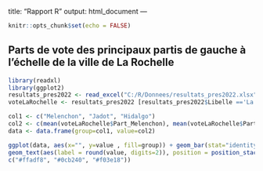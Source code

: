 title: "Rapport R"
output: html_document
---

```r
knitr::opts_chunk$set(echo = FALSE)
```

## Parts de vote des principaux partis de gauche à l'échelle de la ville de La Rochelle
```r
library(readxl)
library(ggplot2)
resultats_pres2022 <- read_excel("C:/R/Donnees/resultats_pres2022.xlsx")
voteLaRochelle <- resultats_pres2022 [resultats_pres2022$Libelle =='La Rochelle' & resultats_pres2022$Code_dep == '17' ,]

col1 <- c("Melenchon", "Jadot", "Hidalgo")
col2 <- c(mean(voteLaRochelle$Part_Melenchon), mean(voteLaRochelle$Part_Jadot), mean(voteLaRochelle$Part_Hidalgo))
data <- data.frame(group=col1, value=col2)

ggplot(data, aes(x="", y=value , fill=group)) + geom_bar(stat="identity", width=1) + geom_col() + coord_polar("y", start=0) +
geom_text(aes(label = round(value, digits=2)), position = position_stack(vjust = 0.5)) + scale_fill_manual(values =
c("#ffadf8", "#0cb240", "#f03e18"))
```